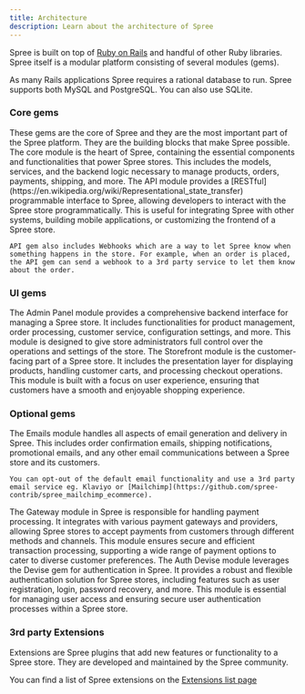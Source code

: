 ```yaml
---
title: Architecture
description: Learn about the architecture of Spree
---
```


Spree is built on top of [Ruby on Rails](https://rubyonrails.org) and handful of other Ruby libraries. Spree itself is a modular platform consisting of several modules (gems).

As many Rails applications Spree requires a rational database to run. Spree supports both MySQL and PostgreSQL. You can also use SQLite.

### Core gems

<Info>
These gems are the core of Spree and they are the most important part of the Spree platform. They are the building blocks that make Spree possible.
</Info>

<AccordionGroup>
  <Accordion title="Core">
    The core module is the heart of Spree, containing the essential components and functionalities that power Spree stores. This includes the models, services, and the backend logic necessary to manage products, orders, payments, shipping, and more.
  </Accordion>
  <Accordion title="API">
    The API module provides a [RESTful](https://en.wikipedia.org/wiki/Representational_state_transfer) programmable interface to Spree, allowing developers to interact with the Spree store programmatically. This is useful for integrating Spree with other systems, building mobile applications, or customizing the frontend of a Spree store.

    API gem also includes Webhooks which are a way to let Spree know when something happens in the store. For example, when an order is placed, the API gem can send a webhook to a 3rd party service to let them know about the order.
  </Accordion>
</AccordionGroup>

### UI gems

<AccordionGroup>
  <Accordion title="Admin Panel">
    The Admin Panel module provides a comprehensive backend interface for managing a Spree store. It includes functionalities for product management, order processing, customer service, configuration settings, and more. This module is designed to give store administrators full control over the operations and settings of the store.
  </Accordion>
  <Accordion title="Storefront">
    The Storefront module is the customer-facing part of a Spree store. It includes the presentation layer for displaying products, handling customer carts, and processing checkout operations. This module is built with a focus on user experience, ensuring that customers have a smooth and enjoyable shopping experience.
  </Accordion>
</AccordionGroup>

### Optional gems

<AccordionGroup>
  <Accordion title="Emails">
    The Emails module handles all aspects of email generation and delivery in Spree. This includes order confirmation emails, shipping notifications, promotional emails, and any other email communications between a Spree store and its customers.

    You can opt-out of the default email functionality and use a 3rd party email service eg. Klaviyo or [Mailchimp](https://github.com/spree-contrib/spree_mailchimp_ecommerce).
  </Accordion>
  <Accordion title="Gateway">
    The Gateway module in Spree is responsible for handling payment processing. It integrates with various payment gateways and providers, allowing Spree stores to accept payments from customers through different methods and channels. This module ensures secure and efficient transaction processing, supporting a wide range of payment options to cater to diverse customer preferences.
  </Accordion>
  <Accordion title="Auth Devise">
    The Auth Devise module leverages the Devise gem for authentication in Spree. It provides a robust and flexible authentication solution for Spree stores, including features such as user registration, login, password recovery, and more. This module is essential for managing user access and ensuring secure user authentication processes within a Spree store.
  </Accordion>
</AccordionGroup>

### 3rd party Extensions

Extensions are Spree plugins that add new features or functionality to a Spree store. They are developed and maintained by the Spree community.

You can find a list of Spree extensions on the [Extensions list page](/extensions/extensions-list)

